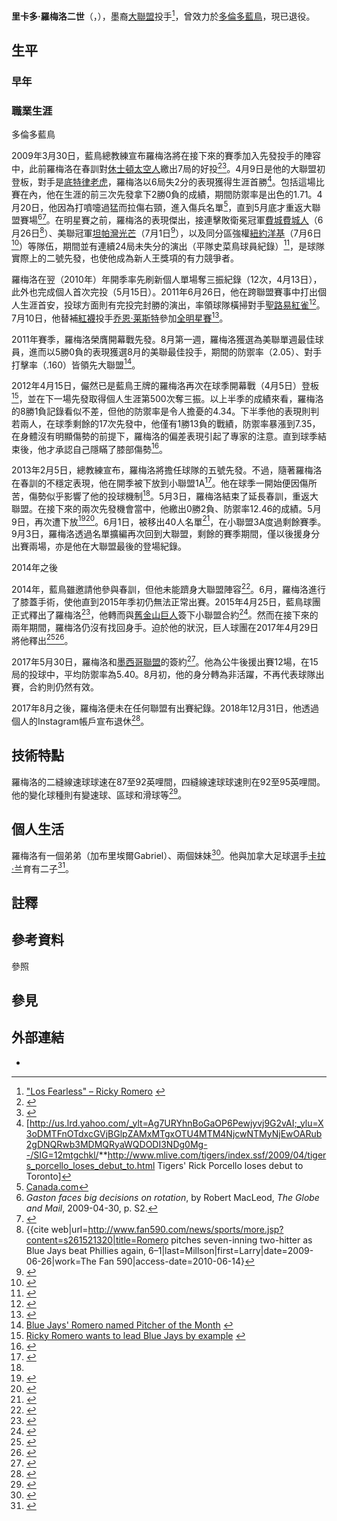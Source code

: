 {{Infobox baseball biography
|name         = 瑞奇·羅梅洛<br />Ricky Romero
|image        = Toronto Blue Jays starting pitcher Ricky Romero (24).jpg
|image_size   =
|caption      = 2011年的羅梅洛
|position     = [[投手|投手]]
|bats         = 右
|throws       = 左
|birth_date   = {{Birth date and age|1984|11|6}}
|birth_place  = {{USA}}[[加利福尼亞州|加利福尼亞州]][[東洛杉磯|東洛杉磯]]
|death_date   = 
|death_place  = 
|debutleague  = 美國職棒大聯盟
|debutdate    = 4月9日
|debutyear    = 2009年
|debutteam    = 多倫多藍鳥
|finalleague  = 美國職棒大聯盟
|finaldate    = 9月25日
|finalyear    = 2013年
|finalteam    = 多倫多藍鳥
|statleague   = 美國職棒大聯盟
|stat1label   = 勝敗投數
|stat1value   = 51–45
|stat2label   = [[防禦率|防禦率]]
|stat2value   = 4.16
|stat3label   = [[三振|三振]]
|stat3value   = 622
|teams=
* [[多倫多藍鳥|多倫多藍鳥]]（{{mlby|2009}}–{{mlby|2013}}）
|highlights=
* [[美國職棒大聯盟全明星賽|全明星賽]]（[[2011年美國職棒大聯盟全明星賽|2011年]]）
|hoflink  = 美國國家棒球名人堂暨博物館
|hoftype  = 美國棒球名人堂
|hofdate  = 
|hofvote  = 
|hofmethod=
}}

'''里卡多·羅梅洛二世'''（{{lang-en|'''Ricardo Romero Jr.'''}}，{{bd|1984年|11月6日||}}），墨裔[[美國職業棒球大聯盟|大聯盟]]投手<ref>[http://solesirius.com/2011/02/23/video-los-fearless-ricky-romero/ "Los Fearless" – Ricky Romero] {{webarchive |url=https://web.archive.org/web/20110827141513/http://solesirius.com/2011/02/23/video-los-fearless-ricky-romero/ |date=2011-08-27 }}</ref>，曾效力於[[多倫多藍鳥|多倫多藍鳥]]，現已退役。

== 生平 ==
=== 早年 ===
{{expand section}}

=== 職業生涯 ===
;多倫多藍鳥
2009年3月30日，藍鳥總教練{{link-en|斯圖·蓋斯頓|Cito Gaston}}宣布羅梅洛將在接下來的賽季加入先發投手的陣容中，此前羅梅洛在春訓對[[休士頓太空人|休士頓太空人]]繳出7局的好投<ref>{{cite news|url=https://www.thestar.com/Sports/article/610784|title=Romero cracks Jays' rotation|last=Campbell|first=Morgan|date=2009-03-31|work=Toronto Star|access-date=2010-06-13|archive-url=https://www.webcitation.org/5qSz9bJnH?url=http://www.thestar.com/Sports/article/610784|archive-date=2010-06-13}}</ref><ref>{{cite news|url=http://www.cbc.ca/sports/baseball/story/2009/03/30/sp-jays-romero.html|title=Romero wins spot in Blue Jays rotation|date=2009-03-30|work=CBC.ca|publisher=Canadian Broadcasting Corporation|access-date=2010-06-13|archive-url=https://www.webcitation.org/5qT09S7zA?url=http://www.cbc.ca/sports/baseball/story/2009/03/30/sp-jays-romero.html|archive-date=2010-06-13}}</ref>。4月9日是他的大聯盟初登板，對手是[[底特律老虎|底特律老虎]]，羅梅洛以6局失2分的表現獲得生涯首勝<ref>[http://us.lrd.yahoo.com/_ylt=Ag7URYhnBoGaOP6Pewjyvj9G2vAI;_ylu=X3oDMTFnOTdxcGVjBGlpZAMxMTgxOTU4MTM4NjcwNTMyNjEwOARub2gDNQRwb3MDMQRyaWQDODI3NDg0Mg--/SIG=12mtgchkl/**http://www.mlive.com/tigers/index.ssf/2009/04/tigers_porcello_loses_debut_to.html Tigers' Rick Porcello loses debut to Toronto]</ref>{{NoteTag|與他同場對陣的老虎投手是滾地球投手[[瑞克·波瑟羅|瑞克·波瑟羅]]。值得一提的是，這場比賽是大聯盟史上頭一次有兩位首輪選秀的球員（投手）在彼此的首秀相遭遇<ref>[https://sports.yahoo.com/mlb/recap?gid=290408114 Cabrera homers twice as Tigers beat Blue Jays 5–1] {{webarchive |url=https://web.archive.org/web/20160304132043/https://sports.yahoo.com/mlb/recap?gid=290408114 |date=2016-03-04 }}</ref>。}}。包括這場比賽在內，他在生涯的前三次先發拿下2勝0負的成績，期間防禦率是出色的1.71。4月20日，他因為打噴嚏過猛而拉傷右頸，進入傷兵名單<ref>[http://www.canada.com/sports/tennis/Jays+Romero+Ryan+disabled+list/1527489/story.html Canada.com]</ref>，直到5月底才重返大聯盟賽場<ref>''Gaston faces big decisions on rotation'', by Robert MacLeod, ''The Globe and Mail'', 2009-04-30, p. S2.</ref><ref>{{cite web|url=http://sports.espn.go.com/mlb/news/story?id=4199609|title=Toronto Blue Jays call up Casey Janssen, Joe Inglett, Ricky Romero|date=2009-05-22|work=ESPN|access-date=2010-06-14|archive-url=https://www.webcitation.org/5qT2OUL0t?url=http://sports.espn.go.com/mlb/news/story?id=4199609|archive-date=2010-06-14|deadurl=yes}}</ref>。在明星賽之前，羅梅洛的表現傑出，接連擊敗衛冕冠軍[[費城費城人|費城費城人]]（6月26日<ref>{{cite web|url=http://www.fan590.com/news/sports/more.jsp?content=s261521320|title=Romero pitches seven-inning two-hitter as Blue Jays beat Phillies again, 6–1|last=Millson|first=Larry|date=2009-06-26|work=The Fan 590|access-date=2010-06-14}</ref>）、美聯冠軍[[坦帕灣光芒|坦帕灣光芒]]（7月1日<ref>{{cite news|url=https://nationalpost.com/sports/story.html?id=1749632|title=Romero pitches gem to salvage series against Rays|last=Lott|first=John|date=2009-07-01|work=National Post|access-date=2010-06-14|archive-url=https://www.webcitation.org/5qT3J7SSf?url=http://www.nationalpost.com/sports/story.html?id=1749632|archive-date=2010-06-14|deadurl=yes}}</ref>），以及同分區強權[[紐約洋基|紐約洋基]]（7月6日<ref>{{cite news|url=https://www.nytimes.com/2009/07/07/sports/baseball/07yankees.html?_r=1|title=Umpires and Rookie Pitcher Baffle Jeter and the Yankees|last=Curry|first=Jack|date=2009-07-07|work=The New York Times|page=10|access-date=2010-06-14|archive-url=https://www.webcitation.org/5qT3aPRFy?url=http://www.nytimes.com/2009/07/07/sports/baseball/07yankees.html?_r=1|archive-date=2010-06-14|deadurl=yes}}</ref>）等隊伍，期間並有連續24局未失分的演出（平隊史菜鳥球員紀錄）<ref>{{cite web|url=http://nbcsports.msnbc.com/id/31767011/ns/sports-baseball/|title=Yankees' rally falls short, just miss Jays sweep|date=2009-07-06|work=MSNBC|access-date=2010-06-14|archive-url=https://www.webcitation.org/5qTAVJlFZ?url=http://nbcsports.msnbc.com/id/31767011/ns/sports-baseball/|archive-date=2010-06-14}}</ref>，是球隊實際上的二號先發，也使他成為新人王獎項的有力競爭者{{NoteTag|其他表現精采的菜鳥球員還包括了[[芝加哥白襪|白襪]]內野手{{link-en|戈登·貝克漢|Gordon Beckham}}，白襪內野手{{link-en|傑森·尼克斯|Jayson Nix}}，以及老虎先發[[瑞克·波瑟羅|瑞克·波瑟羅]]。}}。

羅梅洛在翌（2010年）年開季率先刷新個人單場奪三振紀錄（12次，4月13日），此外也完成個人首次完投（5月15日）。2011年6月26日，他在跨聯盟賽事中打出個人生涯首安，投球方面則有完投完封勝的演出，率領球隊橫掃對手[[聖路易紅雀|聖路易紅雀]]<ref>{{cite web |last=Overbey |first=Steve |url=http://toronto.bluejays.mlb.com/mlb/gameday/index.jsp?gid=2011_06_26_tormlb_slnmlb_1&mode=recap&c_id=tor |title=MLB.com Gameday | bluejays.com: Gameday |publisher=Toronto.bluejays.mlb.com |date=2011-06-26 |access-date=2013-03-26 |archive-date=2016-03-04 |archive-url=https://web.archive.org/web/20160304053655/http://toronto.bluejays.mlb.com/mlb/gameday/index.jsp?gid=2011_06_26_tormlb_slnmlb_1&mode=recap&c_id=tor |dead-url=no }}</ref>{{NoteTag|羅梅洛的隊友在這場比賽中共攻下5分，對他而言是難得的火力支援。在這之前，藍鳥已連續八次在他先發的比賽中得分不超過2分<ref>{{cite web|url=http://toronto.bluejays.mlb.com/news/article.jsp?ymd=20110620&content_id=20772698&vkey=news_tor&fext=.jsp&c_id=tor |title=Ricky Romero solid, but one mistake sinks Blue Jays in shutout loss to Braves | bluejays.com: News |publisher=Toronto.bluejays.mlb.com |access-date=2013-03-26}}</ref>。}}。7月10日，他替補[[波士頓紅襪|紅襪]]投手[[乔恩·莱斯特|乔恩·莱斯特]]參加[[2011年美國職棒大聯盟全明星賽|全明星賽]]{{NoteTag|莱斯特則是替補[[西雅圖水手|水手]]投手[[費利克斯·赫南德茲|費利克斯·赫南德茲]]參賽，後者因為在明星賽前先發登板，而讓出資格。}}<ref>{{cite web |url=http://mlb.mlb.com/news/press_releases/press_release.jsp?ymd=20110710&content_id=21708972&vkey=pr_mlb&fext=.jsp&c_id=mlb |title=Jon Lester, Ricky Romero named American League All-Stars | MLB.com: Official Info |publisher=Mlb.mlb.com |date=2013-03-12 |access-date=2013-03-26 |archive-date=2016-03-04 |archive-url=https://web.archive.org/web/20160304024001/http://mlb.mlb.com/news/press_releases/press_release.jsp?ymd=20110710&content_id=21708972&vkey=pr_mlb&fext=.jsp&c_id=mlb |dead-url=no }}</ref>。

2011年賽季，羅梅洛榮膺開幕戰先發。8月第一週，羅梅洛獲選為美聯單週最佳球員，進而以5勝0負的表現獲選8月的美聯最佳投手，期間的防禦率（2.05）、對手打擊率（.160）皆領先大聯盟<ref>[http://tsn.ca/mlb/story/?id=375271 Blue Jays' Romero named Pitcher of the Month] {{webarchive |url=https://web.archive.org/web/20121013122333/http://tsn.ca/mlb/story/?id=375271 |date=2012-10-13 }}</ref>。

2012年4月15日，儼然已是藍鳥王牌的羅梅洛再次在球季開幕戰（4月5日）登板<ref>[http://toronto.bluejays.mlb.com/news/article.jsp?ymd=20120401&content_id=27823160&vkey=news_tor&c_id=tor Ricky Romero wants to lead Blue Jays by example] {{webarchive |url=https://web.archive.org/web/20130419032015/http://toronto.bluejays.mlb.com/news/article.jsp?ymd=20120401&content_id=27823160&vkey=news_tor&c_id=tor |date=2013-04-19 }}</ref>，並在下一場先發取得個人生涯第500次奪三振。以上半季的成績來看，羅梅洛的8勝1負記錄看似不差，但他的防禦率是令人擔憂的4.34。下半季他的表現則判若兩人，在球季剩餘的17次先發中，他僅有1勝13負的戰績，防禦率暴漲到7.35，在身體沒有明顯傷勢的前提下，羅梅洛的偏差表現引起了專家的注意。直到球季結束後，他才承認自己隱瞞了膝部傷勢<ref name=vice>{{cite news |last1=Murphy |first1=Blake |title=Ricky Romero Is Determined to Make an Improbable Comeback to the Majors |url=https://www.vice.com/en_ca/article/qvw8zv/ricky-romero-is-determined-to-make-an-improbable-comeback-to-the-majors |access-date=2020-01-12 |work=Vice Sports |date=2017-12-19 |language=en |archive-date=2020-08-11 |archive-url=https://web.archive.org/web/20200811223814/https://www.vice.com/en_ca/article/qvw8zv/ricky-romero-is-determined-to-make-an-improbable-comeback-to-the-majors |dead-url=no }}</ref>。

2013年2月5日，總教練{{link-en|約翰·吉本斯|John Gibbons}}宣布，羅梅洛將擔任球隊的五號先發。不過，隨著羅梅洛在春訓的不穩定表現，他在開季被下放到小聯盟1A<ref name=Dunedin>{{cite web|title=BLUE JAYS OPTION ROMERO TO SINGLE-A DUNEDIN|url=https://www.tsn.ca/mlb/story/?id=419178|publisher=TSN.ca|access-date=2013-03-26|date=2013-03-26|archive-date=2013-06-29|archive-url=https://web.archive.org/web/20130629185432/http://www.tsn.ca/mlb/story/?id=419178|dead-url=no}}</ref>。他在球季一開始便因傷所苦，傷勢似乎影響了他的投球機制<ref name=vice/>。5月3日，羅梅洛結束了延長春訓，重返大聯盟。在接下來的兩次先發機會當中，他繳出0勝2負、防禦率12.46的成績。5月9日，再次遭下放<ref>{{cite web|url=http://mlb.mlb.com/news/article.jsp?ymd=20130509&content_id=47052952&vkey=news_tor&c_id=tor|title=Romero optioned to Triple-A after rough start|last=Meisel|first=Zack|work=MLB.com|date=2013-05-09|access-date=2013-05-09|archive-date=2013-12-14|archive-url=https://web.archive.org/web/20131214223310/http://mlb.mlb.com/news/article.jsp?ymd=20130509&content_id=47052952&vkey=news_tor&c_id=tor|dead-url=no}}</ref><ref>{{cite web|url=http://sports.nationalpost.com/2013/05/09/blue-jays-option-ricky-romero-to-buffalo/|title=Blue Jays option Ricky Romero to Buffalo|date=2013-05-09|access-date=2013-05-09|first=Joh|last=Lott}}</ref>。6月1日，被移出40人名單<ref>{{cite web|url=http://mlb.mlb.com/news/article.jsp?ymd=20130601&content_id=49290930&vkey=news_tor&c_id=tor|title=Morrow lands on DL with forearm strain|last=Berry|first=Adam|work=MLB.com|date=2013-06-01|access-date=2013-06-01|archive-date=2014-03-19|archive-url=https://web.archive.org/web/20140319174850/http://mlb.mlb.com/news/article.jsp?ymd=20130601&content_id=49290930&vkey=news_tor&c_id=tor|dead-url=no}}</ref>，在小聯盟3A度過剩餘賽季。9月3日，羅梅洛透過名單擴編再次回到大聯盟，剩餘的賽季期間，僅以後援身分出賽兩場，亦是他在大聯盟最後的登場紀錄。

;2014年之後
2014年，藍鳥雖邀請他參與春訓，但他未能躋身大聯盟陣容<ref>{{cite web|url=http://jaysjournal.com/2014/03/19/ricky-romero-marcus-stroman-assigned-toronto-blue-jays-minor-league-camp-rumors-news-roster-moves/|title=Romero, Stroman assigned to Toronto Blue Jays' minor league camp|last=Wray|first=Michael|work=jaysjournal.com|date=2014-03-19|access-date=2014-03-19|archive-date=2017-11-17|archive-url=https://web.archive.org/web/20171117070032/https://jaysjournal.com/2014/03/19/ricky-romero-marcus-stroman-assigned-toronto-blue-jays-minor-league-camp-rumors-news-roster-moves/|dead-url=no}}</ref>。6月，羅梅洛進行了膝蓋手術，使他直到2015年季初仍無法正常出賽。2015年4月25日，藍鳥球團正式釋出了羅梅洛<ref>{{cite web|url=http://www.sportsnet.ca/baseball/mlb/blue-jays-release-pitcher-ricky-romero/|title=Blue Jays release pitcher Ricky Romero|last=Galindo|first=Peter|work=Sportsnet|date=2015-04-25|access-date=2015-04-25|archive-date=2020-11-08|archive-url=https://web.archive.org/web/20201108181037/https://www.sportsnet.ca/baseball/mlb/blue-jays-release-pitcher-ricky-romero/|dead-url=no}}</ref>，他轉而與[[舊金山巨人|舊金山巨人]]簽下小聯盟合約<ref>{{cite web|url=https://www.thestar.com/sports/baseball/2015/05/11/san-francisco-giants-sign-ricky-romero-to-minor-league-deal.html|title=San Francisco Giants sign Ricky Romero to minor-league deal|work=thestar.com|date=2015-05-11|access-date=2015-05-12|archive-date=2020-08-12|archive-url=https://web.archive.org/web/20200812071133/https://www.thestar.com/sports/baseball/2015/05/11/san-francisco-giants-sign-ricky-romero-to-minor-league-deal.html|dead-url=no}}</ref>。然而在接下來的兩年期間，羅梅洛仍沒有找回身手。迫於他的狀況，巨人球團在2017年4月29日將他釋出<ref name=BRM>{{cite web|url=https://www.baseball-reference.com/register/player.cgi?id=romero001ric|title=Ricky Romero Register Statistics & History|work=Baseball-Reference|access-date=2017-04-30|archive-date=2016-06-22|archive-url=https://web.archive.org/web/20160622010501/http://www.baseball-reference.com/register/player.cgi?id=romero001ric|dead-url=no}}</ref><ref>{{cite web|url=https://www.mlbtraderumors.com/2017/04/minor-mlb-transactions-42917.html|title=Minor MLB Transactions: 4/29/17|last=Byrne|first=Connor|work=mlbtraderumors.com|date=2017-04-29|access-date=2017-04-30|archive-date=2020-11-12|archive-url=https://web.archive.org/web/20201112011844/https://www.mlbtraderumors.com/2017/04/minor-mlb-transactions-42917.html|dead-url=no}}</ref>。

2017年5月30日，羅梅洛和[[墨西哥棒球聯盟|墨西哥聯盟]]的{{link-en|蒂華納公牛|Toros de Tijuana}}簽約<ref>{{cite web|url=https://jaysjournal.com/2017/05/30/blue-jays-ricky-romero-signs-mexican-league-team/|title=Blue Jays: Ricky Romero signs with Mexican League team|last=Richer|first=Clayton|work=jaysjournal.com|date=2017-05-30|access-date=2017-05-31|archive-date=2017-10-02|archive-url=https://web.archive.org/web/20171002115352/https://jaysjournal.com/2017/05/30/blue-jays-ricky-romero-signs-mexican-league-team/|dead-url=no}}</ref>。他為公牛後援出賽12場，在15局的投球中，平均防禦率為5.40。8月初，他的身分轉為非活躍，不再代表球隊出賽，合約則仍然有效。

2017年8月之後，羅梅洛便未在任何聯盟有出賽紀錄。2018年12月31日，他透過個人的Instagram帳戶宣布退休<ref>{{cite web|url=https://www.instagram.com/p/BsEjNsxh8XN/|title=Ricky Romero on Instagram}}</ref>。

== 技術特點 ==
羅梅洛的二縫線速球球速在87至92英哩間，四縫線速球球速則在92至95英哩間。他的變化球種則有變速球、區球和滑球等<ref>{{cite web|url=http://60ft6in.com/al-east/toronto-blue-jays/ |title=Pitcher Scouting Reports » Toronto Blue Jays |publisher=60ft6in |date=2011-07-07 |access-date=2013-03-26 |deadurl=yes |archive-url=https://web.archive.org/web/20121017124702/http://60ft6in.com/al-east/toronto-blue-jays/ |archive-date=2012-10-17 }}</ref>。

== 個人生活 ==
羅梅洛有一個弟弟（加布里埃爾Gabriel{{NoteTag|加布里埃爾亦是一名投手，藍鳥曾在業餘選秀中選擇他<ref>[http://toronto.bluejays.mlb.com/news/article.jsp?ymd=20100609&content_id=10996034&notebook_id=10999792&vkey=notebook_tor&fext=.jsp&c_id=tor Jays draft Romero's brother] {{webarchive |url=https://web.archive.org/web/20140725204411/http://toronto.bluejays.mlb.com/news/article.jsp?ymd=20100609&content_id=10996034&notebook_id=10999792&vkey=notebook_tor&fext=.jsp&c_id=tor |date=2014-07-25 }} MLB.com. Accessed on 2013-02-17.</ref>。}}）、兩個妹妹<ref>{{cite web|url=http://mlb.mlb.com/news/article.jsp?ymd=20120509&content_id=30831242&vkey=news_tor&c_id=tor|title=Mother's Day comes early for the Romeros|last=Chisholm|first=Gregor|work=MLB.com|date=2012-05-11|access-date=2014-04-22|archive-date=2014-07-25|archive-url=https://web.archive.org/web/20140725203116/http://mlb.mlb.com/news/article.jsp?ymd=20120509&content_id=30831242&vkey=news_tor&c_id=tor|dead-url=no}}</ref>。他與加拿大足球選手[[卡拉·兰|卡拉·兰]]育有二子<ref name=Davidi>{{citation
| title=Romero Says Release By Blue Jays Surprised Him
| year=2015
| url=http://www.sportsnet.ca/baseball/mlb/romero-says-release-by-blue-jays-surprised-him/
| author=Shi Davidi
| access-date=2015-07-27
| archive-date=2020-08-13
| archive-url=https://web.archive.org/web/20200813174345/https://www.sportsnet.ca/baseball/mlb/romero-says-release-by-blue-jays-surprised-him/
| dead-url=no
}}</ref>。

== 註釋 ==
{{NoteFoot}}

== 參考資料 ==
;參照
{{Reflist|2}}

== 參見 ==
{{Portal box|人物|棒球}}

== 外部連結 ==
{{Commons category|Ricky Romero (baseball player)|Ricky Romero}}
{{Baseballstats|mlb=460069|espn=30025|br=r/romerri01|fangraphs=3403|brm=romero001ric|retro=R/Promer002}}
* {{Twitter|RickeyRo24}}

{{DEFAULTSORT:Romero, Ricky}}